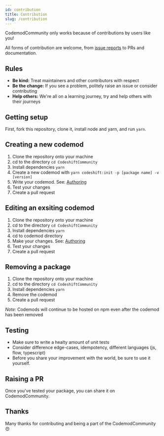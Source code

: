 ```yaml
---
id: contribution
title: Contribution
slug: /contribution
---
```


CodemodCommunity only works because of contributions by users like you!

All forms of contribution are welcome, from [issue reports](https://github.com/CodeshiftCommunity/CodeshiftCommunity/issues/new/choose) to PRs and documentation.

## Rules

- **Be kind:** Treat maintainers and other contributors with respect
- **Be the change:** If you see a problem, politely raise an issue or consider contributing
- **Help others:** We're all on a learning journey, try and help others with their journeys

## Getting setup

First, fork this repository, clone it, install node and yarn, and run `yarn`.

## Creating a new codemod

1. Clone the repository onto your machine
2. cd to the directory `cd CodeshiftCommunity`
3. Install dependencies `yarn`
4. Create a new codemod with `yarn codeshift:init -p [package name] -v [version]`
5. Write your codemod. See: [Authoring](authoring)
6. Test your changes
7. Create a pull request

## Editing an exsiting codemod

1. Clone the repository onto your machine
2. cd to the directory `cd CodeshiftCommunity`
3. Install dependencies `yarn`
4. cd to codemod directory
5. Make your changes. See: [Authoring](authoring)
6. Test your changes
7. Create a pull request

## Removing a package

1. Clone the repository onto your machine
2. cd to the directory `cd CodeshiftCommunity`
3. Install dependencies `yarn`
4. Remove the codemod
5. Create a pull request

_Note:_ Codemods will continue to be hosted on npm even after the codemod has been removed

## Testing

- Make sure to write a healty amount of unit tests
- Consider difference edge-cases, idempotency, different languages (js, flow, typescript)
- Before you share your improvement with the world, be sure to use it yourself.

## Raising a PR

Once you've tested your package, you can share it on CodemodCommunity.

## Thanks

Many thanks for contributing and being a part of the CodemodCommunity 😍

